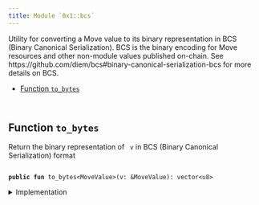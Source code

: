 ```yaml
---
title: Module `0x1::bcs`
---
```


<Link id="0x1_bcs"/>
Utility for converting a Move value to its binary representation in BCS (Binary Canonical
Serialization). BCS is the binary encoding for Move resources and other non-module values
published on-chain. See https://github.com/diem/bcs#binary-canonical-serialization-bcs for more
details on BCS.


-  [Function `to_bytes`](#0x1_bcs_to_bytes)


<pre><code>
</code></pre>



<Link id="0x1_bcs_to_bytes"></Link>

## Function `to_bytes`

Return the binary representation of <code>
v</code> in BCS (Binary Canonical Serialization) format


<pre><code>
<b>public</b> <b>fun</b> <Link to="../move-stdlib/bcs#0x1_bcs_to_bytes">to_bytes</Link>&lt;MoveValue&gt;(v: &MoveValue): <Link to="../move-stdlib/vector#0x1_vector">vector</Link>&lt;u8&gt;
</code></pre>



<details>
<summary>Implementation</summary>


<pre><code>
<b>native</b> <b>public</b> <b>fun</b> <Link to="../move-stdlib/bcs#0x1_bcs_to_bytes">to_bytes</Link>&lt;MoveValue&gt;(v: &MoveValue): <Link to="../move-stdlib/vector#0x1_vector">vector</Link>&lt;u8&gt;;
</code></pre>



</details>
